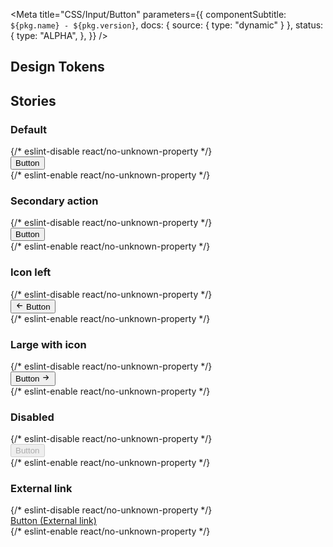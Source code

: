 

<Meta
  title="CSS/Input/Button"
  parameters={{
    componentSubtitle: `${pkg.name} - ${pkg.version}`,
    docs: { source: { type: "dynamic" } },
    status: {
      type: "ALPHA",
    },
  }}
/>

<Description markdown={readme} />

## Design Tokens

<DesignTokenDocBlock categoryName="Button" viewType="table" />

## Stories

### Default

<Canvas>
  {/* eslint-disable react/no-unknown-property */}
  <Story name="Default">
    <div>
      <button class={"denhaag-button"}>Button</button>
    </div>
  </Story>
  {/* eslint-enable react/no-unknown-property */}
</Canvas>

### Secondary action

<Canvas>
  {/* eslint-disable react/no-unknown-property */}
  <Story name="Secondary action">
    <div>
      <button class={"denhaag-button denhaag-button--secondary-action"}>Button</button>
    </div>
  </Story>
  {/* eslint-enable react/no-unknown-property */}
</Canvas>

### Icon left

<Canvas>
  {/* eslint-disable react/no-unknown-property */}
  <Story name="Icon left">
    <div>
      <button class={"denhaag-button denhaag-button--secondary-action denhaag-button--start-icon"}>
        <span class={"denhaag-button__icon"}>
          <svg
            width="1em"
            height="1em"
            viewBox="0 0 24 24"
            xmlns="http://www.w3.org/2000/svg"
            class="denhaag-icon"
            focusable="false"
            aria-hidden="true"
          >
            <path d="M11.707 18.707a1 1 0 01-1.414 0l-6-6a1 1 0 010-1.414l6-6a1 1 0 111.414 1.414L7.414 11H19a1 1 0 110 2H7.414l4.293 4.293a1 1 0 010 1.414z"></path>
          </svg>
        </span>
        Button
      </button>
    </div>
  </Story>
  {/* eslint-enable react/no-unknown-property */}
</Canvas>

### Large with icon

<Canvas>
  {/* eslint-disable react/no-unknown-property */}
  <Story name="Large with icon">
    <div>
      <button class={"denhaag-button denhaag-button--large denhaag-button--secondary-action denhaag-button--end-icon"}>
        Button
        <span class={"denhaag-button__icon"}>
          <svg
            width="1em"
            height="1em"
            viewBox="0 0 24 24"
            xmlns="http://www.w3.org/2000/svg"
            class="denhaag-icon"
            focusable="false"
            aria-hidden="true"
          >
            <path d="M12.293 5.293a1 1 0 011.414 0l6 6a1 1 0 010 1.414l-6 6a1 1 0 01-1.414-1.414L16.586 13H5a1 1 0 110-2h11.586l-4.293-4.293a1 1 0 010-1.414z"></path>
          </svg>
        </span>
      </button>
    </div>
  </Story>
  {/* eslint-enable react/no-unknown-property */}
</Canvas>

### Disabled

<Canvas>
  {/* eslint-disable react/no-unknown-property */}
  <Story name="Disabled">
    <div>
      <button disabled class={"denhaag-button"}>
        Button
      </button>
    </div>
  </Story>
  {/* eslint-enable react/no-unknown-property */}
</Canvas>

### External link

<Canvas>
  {/* eslint-disable react/no-unknown-property */}
  <Story name="External link">
    <div>
      <a href="#example-link" class="denhaag-button">
        Button
        <span class="denhaag-button__sr-only">(External link)</span>
      </a>
    </div>
  </Story>
  {/* eslint-enable react/no-unknown-property */}
</Canvas>
